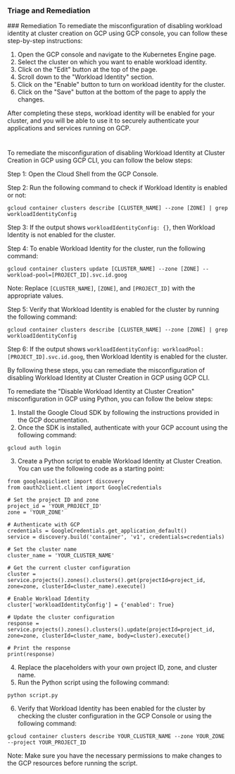
### Triage and Remediation
<Tabs>
<Tab title='Remediation'>
### Remediation

<AccordionGroup>
<Accordion title='Using Console' defaultOpen='true'>
To remediate the misconfiguration of disabling workload identity at cluster creation on GCP using GCP console, you can follow these step-by-step instructions:

1. Open the GCP console and navigate to the Kubernetes Engine page.
2. Select the cluster on which you want to enable workload identity.
3. Click on the "Edit" button at the top of the page.
4. Scroll down to the "Workload Identity" section.
5. Click on the "Enable" button to turn on workload identity for the cluster.
6. Click on the "Save" button at the bottom of the page to apply the changes.

After completing these steps, workload identity will be enabled for your cluster, and you will be able to use it to securely authenticate your applications and services running on GCP.

#
</Accordion>

<Accordion title='Using CLI'>
To remediate the misconfiguration of disabling Workload Identity at Cluster Creation in GCP using GCP CLI, you can follow the below steps:

Step 1: Open the Cloud Shell from the GCP Console.

Step 2: Run the following command to check if Workload Identity is enabled or not:
```
gcloud container clusters describe [CLUSTER_NAME] --zone [ZONE] | grep workloadIdentityConfig
```

Step 3: If the output shows `workloadIdentityConfig: {}`, then Workload Identity is not enabled for the cluster.

Step 4: To enable Workload Identity for the cluster, run the following command:
```
gcloud container clusters update [CLUSTER_NAME] --zone [ZONE] --workload-pool=[PROJECT_ID].svc.id.goog
```
Note: Replace `[CLUSTER_NAME]`, `[ZONE]`, and `[PROJECT_ID]` with the appropriate values.

Step 5: Verify that Workload Identity is enabled for the cluster by running the following command:
```
gcloud container clusters describe [CLUSTER_NAME] --zone [ZONE] | grep workloadIdentityConfig
```

Step 6: If the output shows `workloadIdentityConfig: workloadPool: [PROJECT_ID].svc.id.goog`, then Workload Identity is enabled for the cluster.

By following these steps, you can remediate the misconfiguration of disabling Workload Identity at Cluster Creation in GCP using GCP CLI.
</Accordion>

<Accordion title='Using Python'>
To remediate the "Disable Workload Identity at Cluster Creation" misconfiguration in GCP using Python, you can follow the below steps:

1. Install the Google Cloud SDK by following the instructions provided in the GCP documentation.
2. Once the SDK is installed, authenticate with your GCP account using the following command:
```
gcloud auth login
```
3. Create a Python script to enable Workload Identity at Cluster Creation. You can use the following code as a starting point:
```
from googleapiclient import discovery
from oauth2client.client import GoogleCredentials

# Set the project ID and zone
project_id = 'YOUR_PROJECT_ID'
zone = 'YOUR_ZONE'

# Authenticate with GCP
credentials = GoogleCredentials.get_application_default()
service = discovery.build('container', 'v1', credentials=credentials)

# Set the cluster name
cluster_name = 'YOUR_CLUSTER_NAME'

# Get the current cluster configuration
cluster = service.projects().zones().clusters().get(projectId=project_id, zone=zone, clusterId=cluster_name).execute()

# Enable Workload Identity
cluster['workloadIdentityConfig'] = {'enabled': True}

# Update the cluster configuration
response = service.projects().zones().clusters().update(projectId=project_id, zone=zone, clusterId=cluster_name, body=cluster).execute()

# Print the response
print(response)
```
4. Replace the placeholders with your own project ID, zone, and cluster name.
5. Run the Python script using the following command:
```
python script.py
```
6. Verify that Workload Identity has been enabled for the cluster by checking the cluster configuration in the GCP Console or using the following command:
```
gcloud container clusters describe YOUR_CLUSTER_NAME --zone YOUR_ZONE --project YOUR_PROJECT_ID
```

Note: Make sure you have the necessary permissions to make changes to the GCP resources before running the script.
</Accordion>

</AccordionGroup>
</Tab>
</Tabs>
